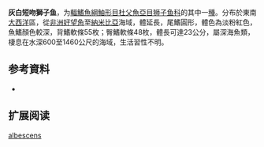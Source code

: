 {{Speciesbox
| name = 灰白短吻獅子魚
| status = NE
| status_system = 
| image = 
| genus = Careproctus
| species = albescens
| authority = [[Barnard|Barnard]], 1927
| synonyms = *''Careproctus griseldea''<br /><small>Lloris, 1982</small>
}}

'''灰白短吻獅子鱼'''，为[[輻鰭魚綱|輻鰭魚綱]][[鮋形目|鮋形目]][[杜父魚亞目|杜父魚亞目]][[狮子鱼科|狮子鱼科]]的其中一[[種|種]]。分布於東南[[大西洋|大西洋]]區，從[[非洲|非洲]][[好望角|好望角]]至[[納米比亞|納米比亞]]海域，體延長，尾鰭圓形，體色為淡粉紅色，魚鰭顏色較深，背鰭軟條55枚；臀鰭軟條48枚，體長可達23公分，屬深海魚類，棲息在水深600至1460公尺的海域，生活習性不明。

== 参考資料 ==
*{{FishBase_species|genus=Careproctus|species=albescens|year=2011|month=12}}

== 扩展阅读 ==
{{refbegin}}
{{wikispecies-inline|Careproctus aculeolatus|灰白短吻獅子魚}}
{{refend}}
{{Taxonbar|from=Q2685738}}

[[Category:吻獅子魚属|albescens]]


{{鮋形目小作品}}